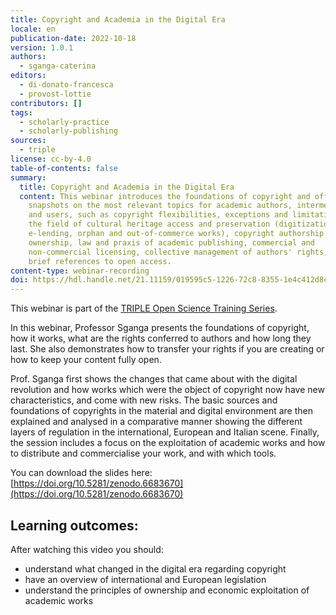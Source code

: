 ```yaml
---
title: Copyright and Academia in the Digital Era
locale: en
publication-date: 2022-10-18
version: 1.0.1
authors:
  - sganga-caterina
editors:
  - di-donato-francesca
  - provost-lottie
contributors: []
tags:
  - scholarly-practice
  - scholarly-publishing
sources:
  - triple
license: cc-by-4.0
table-of-contents: false
summary:
  title: Copyright and Academia in the Digital Era
  content: This webinar introduces the foundations of copyright and offers
    snapshots on the most relevant topics for academic authors, intermediaries
    and users, such as copyright flexibilities, exceptions and limitations in
    the field of cultural heritage access and preservation (digitization,
    e-lending, orphan and out-of-commerce works), copyright authorship and
    ownership, law and praxis of academic publishing, commercial and
    non-commercial licensing, collective management of authors' rights, with
    brief references to open access.
content-type: webinar-recording
doi: https://hdl.handle.net/21.11159/019595c5-1226-72c8-8355-1e4c412d8c8f
---
```

This webinar is part of the [TRIPLE Open Science Training Series](https://project.gotriple.eu/training/).

In this webinar, Professor Sganga presents the foundations of copyright, how it works, what are the rights conferred to authors and how long they last. She also demonstrates how to transfer your rights if you are creating or how to keep your content fully open.

Prof. Sganga first shows the changes that came about with the digital revolution and how works which were the object of copyright now have new characteristics, and come with new risks. The basic sources and foundations of copyrights in the material and digital environment are then explained and analysed in a comparative manner showing the different layers of regulation in the international, European and Italian scene. Finally, the session includes a focus on the exploitation of academic works and how to distribute and commercialise your work, and with which tools.

You can download the slides here: [https://doi.org/10.5281/zenodo.6683670](https://doi.org/10.5281/zenodo.6683670)

## Learning outcomes:

After watching this video you should:

* understand what changed in the digital era regarding copyright
* have an overview of international and European legislation
* understand the principles of ownership and economic exploitation of academic works

<VideoCard provider="youtube" id="ckQOIM99_DU" title="Copyright and Academia in the Digital Era" image="/assets/content/assets/en/resources/hosted/copyright-and-academia-in-the-digital-era/copyright-triple.jpg" subtitle="Click here to view" />
